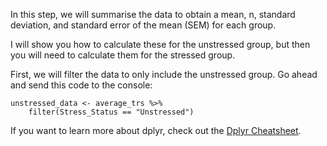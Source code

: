 In this step, we will summarise the data to obtain a mean, n, standard deviation, and standard error of the mean (SEM) for each group.

I will show you how to calculate these for the unstressed group, but then you will need to calculate them for the stressed group.

First, we will filter the data to only include the unstressed group. Go ahead and send this code to the console:

```
unstressed_data <- average_trs %>%
    filter(Stress_Status == "Unstressed") 
```

If you want to learn more about dplyr, check out the [Dplyr Cheatsheet](https://nyu-cdsc.github.io/learningr/assets/data-transformation.pdf).